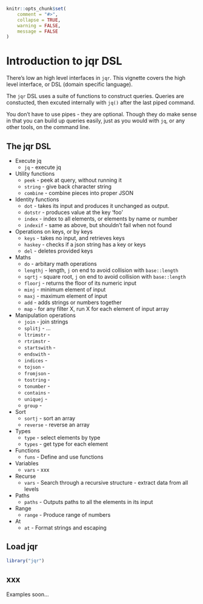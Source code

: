 <!--
%\VignetteEngine{knitr::knitr}
%\VignetteIndexEntry{jqr dsl introduction}
%\VignetteEncoding{UTF-8}
-->

```r
knitr::opts_chunk$set(
	comment = "#>",
	collapse = TRUE,
	warning = FALSE,
	message = FALSE
)
```

Introduction to jqr DSL
=======================

There's low an high level interfaces in `jqr`. This vignette covers the high level interface, or DSL (domain specific language).

The `jqr` DSL uses a suite of functions to construct queries. Queries are constucted, then excuted internally with `jq()` after the last piped command.

You don't have to use pipes - they are optional. Though they do make sense in that you can build up queries easily, just as you would with `jq`, or any other tools, on the command line.

## The jqr DSL

* Execute jq
  * `jq` - execute jq
* Utility functions
  * `peek` - peek at query, without running it
  * `string` - give back character string
  * `combine` - combine pieces into proper JSON
* Identity functions
  * `dot` - takes its input and produces it unchanged as output.
  * `dotstr` - produces value at the key 'foo'
  * `index` - index to all elements, or elements by name or number
  * `indexif` - same as above, but shouldn't fail when not found
* Operations on keys, or by keys
  * `keys` - takes no input, and retrieves keys
  * `haskey` - checks if a json string has a key or keys
  * `del` - deletes provided keys
* Maths
  * `do` - arbitary math operations
  * `lengthj` - length, `j` on end to avoid collision with `base::length`
  * `sqrtj` - square root, `j` on end to avoid collision with `base::length`
  * `floorj` - returns the floor of its numeric input
  * `minj` - minimum element of input
  * `maxj` - maximum element of input
  * `add` - adds strings or numbers together
  * `map` - for any filter X, run X for each element of input array
* Manipulation operations
  * `join` - join strings
  * `splitj` - ...
  * `ltrimstr` -
  * `rtrimstr` -
  * `startswith` -
  * `endswith` -
  * `indices` -
  * `tojson` -
  * `fromjson` -
  * `tostring` -
  * `tonumber` -
  * `contains` -
  * `uniquej` -
  * `group` -
* Sort
  * `sortj` - sort an array
  * `reverse` - reverse an array
* Types
  * `type` - select elements by type
  * `types` - get type for each element
* Functions
  * `funs` - Define and use functions
* Variables
  * `vars` - xxx
* Recurse
  * `vars` - Search through a recursive structure - extract data from all levels
* Paths
  * `paths` - Outputs paths to all the elements in its input
* Range
  * `range` - Produce range of numbers
* At 
  * `at` - Format strings and escaping

## Load jqr

```r
library("jqr")
```

## xxx

Examples soon...
